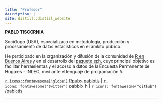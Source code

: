 ```yaml
---
title: "Profesor"
description: |
site: distill::distill_website
---
```


**PABLO TISCORNIA**


Sociólogo (UBA), especializado en metodología, producción y procesamiento de datos estadísticos en el ámbito público.

He participado en la organización y difusión de la comunidad de [R en Buenos Aires](https://renbaires.github.io/) y en el desarrollo del [paquete eph](https://holatam.github.io/eph/), cuyo principal objetivo es facilitar herramientas y el acceso a datos de la Encuesta Permanente de Hogares - INDEC, mediante el lenguaje de programación `R`.

[`r icons::fontawesome("globe")`](https://rpubs.com/pablotisco) [Rpubs-pablotis](https://rpubs.com/pablotisco) | [`r icons::fontawesome("twitter")`](https://twitter.com/pabblo_h) [pabblo_h](https://twitter.com/pabblo_h) | [`r icons::fontawesome("github")`](https://github.com/pablotis) [/pablotis](https://github.com/pablotis)

------------------------------------------------------------------------

